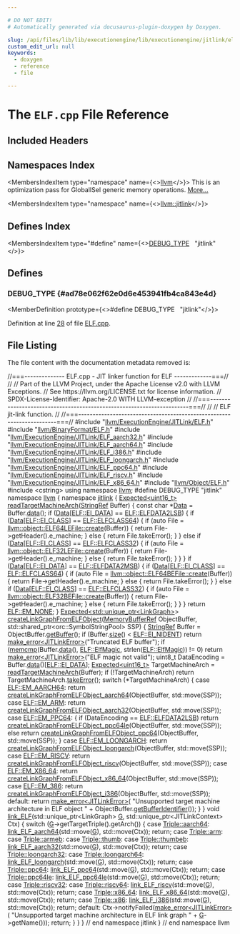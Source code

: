 ```yaml
---

# DO NOT EDIT!
# Automatically generated via docusaurus-plugin-doxygen by Doxygen.

slug: /api/files/lib/lib/executionengine/lib/executionengine/jitlink/elf-cpp
custom_edit_url: null
keywords:
  - doxygen
  - reference
  - file

---
```





# The `ELF.cpp` File Reference

<DoxygenPage pluginConfig={pluginConfig}>



## Included Headers

<IncludesList>
<IncludesListItem
  filePath="llvm/ExecutionEngine/JITLink/ELF.h"
  permalink="/docs/api/files/include/include/llvm/include/llvm/executionengine/include/llvm/executionengine/jitlink/elf-h"
  isLocal="true" />
<IncludesListItem
  filePath="llvm/BinaryFormat/ELF.h"
  permalink="/docs/api/files/include/include/llvm/include/llvm/binaryformat/elf-h"
  isLocal="true" />
<IncludesListItem
  filePath="llvm/ExecutionEngine/JITLink/ELF_aarch32.h"
  permalink="/docs/api/files/include/include/llvm/include/llvm/executionengine/include/llvm/executionengine/jitlink/elf-aarch32-h"
  isLocal="true" />
<IncludesListItem
  filePath="llvm/ExecutionEngine/JITLink/ELF_aarch64.h"
  permalink="/docs/api/files/include/include/llvm/include/llvm/executionengine/include/llvm/executionengine/jitlink/elf-aarch64-h"
  isLocal="true" />
<IncludesListItem
  filePath="llvm/ExecutionEngine/JITLink/ELF_i386.h"
  permalink="/docs/api/files/include/include/llvm/include/llvm/executionengine/include/llvm/executionengine/jitlink/elf-i386-h"
  isLocal="true" />
<IncludesListItem
  filePath="llvm/ExecutionEngine/JITLink/ELF_loongarch.h"
  permalink="/docs/api/files/include/include/llvm/include/llvm/executionengine/include/llvm/executionengine/jitlink/elf-loongarch-h"
  isLocal="true" />
<IncludesListItem
  filePath="llvm/ExecutionEngine/JITLink/ELF_ppc64.h"
  permalink="/docs/api/files/include/include/llvm/include/llvm/executionengine/include/llvm/executionengine/jitlink/elf-ppc64-h"
  isLocal="true" />
<IncludesListItem
  filePath="llvm/ExecutionEngine/JITLink/ELF_riscv.h"
  permalink="/docs/api/files/include/include/llvm/include/llvm/executionengine/include/llvm/executionengine/jitlink/elf-riscv-h"
  isLocal="true" />
<IncludesListItem
  filePath="llvm/ExecutionEngine/JITLink/ELF_x86_64.h"
  permalink="/docs/api/files/include/include/llvm/include/llvm/executionengine/include/llvm/executionengine/jitlink/elf-x86-64-h"
  isLocal="true" />
<IncludesListItem
  filePath="llvm/Object/ELF.h"
  permalink="/docs/api/files/include/include/llvm/include/llvm/object/elf-h"
  isLocal="true" />
<IncludesListItem
  filePath="cstring"
  permalink=""
  isLocal="false" />
</IncludesList>

## Namespaces Index

<MembersIndex>

<MembersIndexItem
  type="namespace"
  name={<><a href="/docs/api/namespaces/llvm">llvm</a></>}>
This is an optimization pass for GlobalISel generic memory operations. <a href="/docs/api/namespaces/llvm/#details">More...</a>
</MembersIndexItem>

<MembersIndexItem
  type="namespace"
  name={<><a href="/docs/api/namespaces/llvm/jitlink">llvm::jitlink</a></>}>
</MembersIndexItem>

</MembersIndex>

## Defines Index

<MembersIndex>

<MembersIndexItem
  type="#define"
  name={<><a href="#ad78e062f62e0d6e453941fb4ca843e4d">DEBUG&#95;TYPE</a>&nbsp;&nbsp;&nbsp;&quot;jitlink&quot;</>}>
</MembersIndexItem>

</MembersIndex>


<SectionDefinition>

## Defines

### DEBUG&#95;TYPE {#ad78e062f62e0d6e453941fb4ca843e4d}

<MemberDefinition
  prototype={<>#define DEBUG&#95;TYPE&nbsp;&nbsp;&nbsp;&quot;jitlink&quot;</>}>

Definition at line <a href="#l00028">28</a> of file <a href="/docs/api/files/lib/lib/executionengine/lib/executionengine/jitlink/elf-cpp">ELF.cpp</a>.
</MemberDefinition>

</SectionDefinition>

## File Listing

The file content with the documentation metadata removed is:

<ProgramListing>

<Link id="l00001" /><CodeLine lineNumber="1"><Highlight kind="comment">//===-------------- ELF.cpp - JIT linker function for ELF -------------===//</Highlight><Highlight kind="normal"></Highlight></CodeLine>
<Link id="l00002" /><CodeLine lineNumber="2"><Highlight kind="normal"></Highlight><Highlight kind="comment">//</Highlight><Highlight kind="normal"></Highlight></CodeLine>
<Link id="l00003" /><CodeLine lineNumber="3"><Highlight kind="normal"></Highlight><Highlight kind="comment">// Part of the LLVM Project, under the Apache License v2.0 with LLVM Exceptions.</Highlight><Highlight kind="normal"></Highlight></CodeLine>
<Link id="l00004" /><CodeLine lineNumber="4"><Highlight kind="normal"></Highlight><Highlight kind="comment">// See https://llvm.org/LICENSE.txt for license information.</Highlight><Highlight kind="normal"></Highlight></CodeLine>
<Link id="l00005" /><CodeLine lineNumber="5"><Highlight kind="normal"></Highlight><Highlight kind="comment">// SPDX-License-Identifier: Apache-2.0 WITH LLVM-exception</Highlight><Highlight kind="normal"></Highlight></CodeLine>
<Link id="l00006" /><CodeLine lineNumber="6"><Highlight kind="normal"></Highlight><Highlight kind="comment">//</Highlight><Highlight kind="normal"></Highlight></CodeLine>
<Link id="l00007" /><CodeLine lineNumber="7"><Highlight kind="normal"></Highlight><Highlight kind="comment">//===----------------------------------------------------------------------===//</Highlight><Highlight kind="normal"></Highlight></CodeLine>
<Link id="l00008" /><CodeLine lineNumber="8"><Highlight kind="normal"></Highlight><Highlight kind="comment">//</Highlight><Highlight kind="normal"></Highlight></CodeLine>
<Link id="l00009" /><CodeLine lineNumber="9"><Highlight kind="normal"></Highlight><Highlight kind="comment">// ELF jit-link function.</Highlight><Highlight kind="normal"></Highlight></CodeLine>
<Link id="l00010" /><CodeLine lineNumber="10"><Highlight kind="normal"></Highlight><Highlight kind="comment">//</Highlight><Highlight kind="normal"></Highlight></CodeLine>
<Link id="l00011" /><CodeLine lineNumber="11"><Highlight kind="normal"></Highlight><Highlight kind="comment">//===----------------------------------------------------------------------===//</Highlight><Highlight kind="normal"></Highlight></CodeLine>
<Link id="l00012" /><CodeLine lineNumber="12"><Highlight kind="normal"></Highlight></CodeLine>
<Link id="l00013" /><CodeLine lineNumber="13"><Highlight kind="normal"></Highlight><Highlight kind="preprocessor">#include &quot;<a href="/docs/api/files/include/include/llvm/include/llvm/executionengine/include/llvm/executionengine/jitlink/elf-h">llvm/ExecutionEngine/JITLink/ELF.h</a>&quot;</Highlight><Highlight kind="normal"></Highlight></CodeLine>
<Link id="l00014" /><CodeLine lineNumber="14"><Highlight kind="normal"></Highlight></CodeLine>
<Link id="l00015" /><CodeLine lineNumber="15"><Highlight kind="normal"></Highlight><Highlight kind="preprocessor">#include &quot;<a href="/docs/api/files/include/include/llvm/include/llvm/binaryformat/elf-h">llvm/BinaryFormat/ELF.h</a>&quot;</Highlight><Highlight kind="normal"></Highlight></CodeLine>
<Link id="l00016" /><CodeLine lineNumber="16"><Highlight kind="normal"></Highlight><Highlight kind="preprocessor">#include &quot;<a href="/docs/api/files/include/include/llvm/include/llvm/executionengine/include/llvm/executionengine/jitlink/elf-aarch32-h">llvm/ExecutionEngine/JITLink/ELF&#95;aarch32.h</a>&quot;</Highlight><Highlight kind="normal"></Highlight></CodeLine>
<Link id="l00017" /><CodeLine lineNumber="17"><Highlight kind="normal"></Highlight><Highlight kind="preprocessor">#include &quot;<a href="/docs/api/files/include/include/llvm/include/llvm/executionengine/include/llvm/executionengine/jitlink/elf-aarch64-h">llvm/ExecutionEngine/JITLink/ELF&#95;aarch64.h</a>&quot;</Highlight><Highlight kind="normal"></Highlight></CodeLine>
<Link id="l00018" /><CodeLine lineNumber="18"><Highlight kind="normal"></Highlight><Highlight kind="preprocessor">#include &quot;<a href="/docs/api/files/include/include/llvm/include/llvm/executionengine/include/llvm/executionengine/jitlink/elf-i386-h">llvm/ExecutionEngine/JITLink/ELF&#95;i386.h</a>&quot;</Highlight><Highlight kind="normal"></Highlight></CodeLine>
<Link id="l00019" /><CodeLine lineNumber="19"><Highlight kind="normal"></Highlight><Highlight kind="preprocessor">#include &quot;<a href="/docs/api/files/include/include/llvm/include/llvm/executionengine/include/llvm/executionengine/jitlink/elf-loongarch-h">llvm/ExecutionEngine/JITLink/ELF&#95;loongarch.h</a>&quot;</Highlight><Highlight kind="normal"></Highlight></CodeLine>
<Link id="l00020" /><CodeLine lineNumber="20"><Highlight kind="normal"></Highlight><Highlight kind="preprocessor">#include &quot;<a href="/docs/api/files/include/include/llvm/include/llvm/executionengine/include/llvm/executionengine/jitlink/elf-ppc64-h">llvm/ExecutionEngine/JITLink/ELF&#95;ppc64.h</a>&quot;</Highlight><Highlight kind="normal"></Highlight></CodeLine>
<Link id="l00021" /><CodeLine lineNumber="21"><Highlight kind="normal"></Highlight><Highlight kind="preprocessor">#include &quot;<a href="/docs/api/files/include/include/llvm/include/llvm/executionengine/include/llvm/executionengine/jitlink/elf-riscv-h">llvm/ExecutionEngine/JITLink/ELF&#95;riscv.h</a>&quot;</Highlight><Highlight kind="normal"></Highlight></CodeLine>
<Link id="l00022" /><CodeLine lineNumber="22"><Highlight kind="normal"></Highlight><Highlight kind="preprocessor">#include &quot;<a href="/docs/api/files/include/include/llvm/include/llvm/executionengine/include/llvm/executionengine/jitlink/elf-x86-64-h">llvm/ExecutionEngine/JITLink/ELF&#95;x86&#95;64.h</a>&quot;</Highlight><Highlight kind="normal"></Highlight></CodeLine>
<Link id="l00023" /><CodeLine lineNumber="23"><Highlight kind="normal"></Highlight><Highlight kind="preprocessor">#include &quot;<a href="/docs/api/files/include/include/llvm/include/llvm/object/elf-h">llvm/Object/ELF.h</a>&quot;</Highlight><Highlight kind="normal"></Highlight></CodeLine>
<Link id="l00024" /><CodeLine lineNumber="24"><Highlight kind="normal"></Highlight><Highlight kind="preprocessor">#include &lt;cstring&gt;</Highlight><Highlight kind="normal"></Highlight></CodeLine>
<Link id="l00025" /><CodeLine lineNumber="25"><Highlight kind="normal"></Highlight></CodeLine>
<Link id="l00026" /><CodeLine lineNumber="26"><Highlight kind="normal"></Highlight><Highlight kind="keyword">using namespace </Highlight><Highlight kind="normal"><a href="/docs/api/namespaces/llvm">llvm</a>;</Highlight></CodeLine>
<Link id="l00027" /><CodeLine lineNumber="27"><Highlight kind="normal"></Highlight></CodeLine>
<Link id="l00028" /><CodeLine lineNumber="28" lineLink="#ad78e062f62e0d6e453941fb4ca843e4d"><Highlight kind="normal"></Highlight><Highlight kind="preprocessor">#define DEBUG&#95;TYPE &quot;jitlink&quot;</Highlight><Highlight kind="normal"></Highlight></CodeLine>
<Link id="l00029" /><CodeLine lineNumber="29"><Highlight kind="normal"></Highlight></CodeLine>
<Link id="l00030" /><CodeLine lineNumber="30"><Highlight kind="normal"></Highlight><Highlight kind="keyword">namespace </Highlight><Highlight kind="normal"><a href="/docs/api/namespaces/llvm">llvm</a> &#123;</Highlight></CodeLine>
<Link id="l00031" /><CodeLine lineNumber="31"><Highlight kind="normal"></Highlight><Highlight kind="keyword">namespace </Highlight><Highlight kind="normal"><a href="/docs/api/namespaces/llvm/jitlink">jitlink</a> &#123;</Highlight></CodeLine>
<Link id="l00032" /><CodeLine lineNumber="32"><Highlight kind="normal"></Highlight></CodeLine>
<Link id="l00033" /><CodeLine lineNumber="33" lineLink="/docs/api/namespaces/llvm/jitlink/#ad3d743b368af90b99cf44ff63052c0b2"><Highlight kind="normal"><a href="/docs/api/classes/llvm/expected">Expected&lt;uint16&#95;t&gt;</a> <a href="/docs/api/namespaces/llvm/jitlink/#ad3d743b368af90b99cf44ff63052c0b2">readTargetMachineArch</a>(<a href="/docs/api/classes/llvm/stringref">StringRef</a> Buffer) &#123;</Highlight></CodeLine>
<Link id="l00034" /><CodeLine lineNumber="34"><Highlight kind="normal">  </Highlight><Highlight kind="keyword">const</Highlight><Highlight kind="normal"> </Highlight><Highlight kind="keywordtype">char</Highlight><Highlight kind="normal"> &#42;<a href="/docs/api/namespaces/llvm/#aa20539e89704d20b98b97e9c3feac934">Data</a> = Buffer.<a href="/docs/api/classes/llvm/stringref/#a7b0fa1a82461032cdf16b7f6c59f0a6a">data</a>();</Highlight></CodeLine>
<Link id="l00035" /><CodeLine lineNumber="35"><Highlight kind="normal"></Highlight></CodeLine>
<Link id="l00036" /><CodeLine lineNumber="36"><Highlight kind="normal">  </Highlight><Highlight kind="keywordflow">if</Highlight><Highlight kind="normal"> (<a href="/docs/api/namespaces/llvm/#aa20539e89704d20b98b97e9c3feac934">Data</a>&#91;<a href="/docs/api/namespaces/llvm/elf/#a4848e3ad29a6f6a8216e031204f636e9a138cd46044f01369db147a3d1b86e8ef">ELF::EI&#95;DATA</a>&#93; == <a href="/docs/api/namespaces/llvm/elf/#a868a39064cf90c55a5a8b267d8018c2bafedc8af0121f7104ef49a576b30865de">ELF::ELFDATA2LSB</a>) &#123;</Highlight></CodeLine>
<Link id="l00037" /><CodeLine lineNumber="37"><Highlight kind="normal">    </Highlight><Highlight kind="keywordflow">if</Highlight><Highlight kind="normal"> (<a href="/docs/api/namespaces/llvm/#aa20539e89704d20b98b97e9c3feac934">Data</a>&#91;<a href="/docs/api/namespaces/llvm/elf/#a4848e3ad29a6f6a8216e031204f636e9ac8ef31dee034e9fa40e690a4cdd360de">ELF::EI&#95;CLASS</a>&#93; == <a href="/docs/api/namespaces/llvm/elf/#aa87228a0d135b2b897952fa11ff023c5a54b4da97cdda07031363b240c26c9794">ELF::ELFCLASS64</a>) &#123;</Highlight></CodeLine>
<Link id="l00038" /><CodeLine lineNumber="38"><Highlight kind="normal">      </Highlight><Highlight kind="keywordflow">if</Highlight><Highlight kind="normal"> (</Highlight><Highlight kind="keyword">auto</Highlight><Highlight kind="normal"> File = <a href="/docs/api/classes/llvm/object/elffile/#a0c43c56d0ce8c5e87d92506d7b567a5b">llvm::object::ELF64LEFile::create</a>(Buffer)) &#123;</Highlight></CodeLine>
<Link id="l00039" /><CodeLine lineNumber="39"><Highlight kind="normal">        </Highlight><Highlight kind="keywordflow">return</Highlight><Highlight kind="normal"> File-&gt;getHeader().e&#95;machine;</Highlight></CodeLine>
<Link id="l00040" /><CodeLine lineNumber="40"><Highlight kind="normal">      &#125; </Highlight><Highlight kind="keywordflow">else</Highlight><Highlight kind="normal"> &#123;</Highlight></CodeLine>
<Link id="l00041" /><CodeLine lineNumber="41"><Highlight kind="normal">        </Highlight><Highlight kind="keywordflow">return</Highlight><Highlight kind="normal"> File.takeError();</Highlight></CodeLine>
<Link id="l00042" /><CodeLine lineNumber="42"><Highlight kind="normal">      &#125;</Highlight></CodeLine>
<Link id="l00043" /><CodeLine lineNumber="43"><Highlight kind="normal">    &#125; </Highlight><Highlight kind="keywordflow">else</Highlight><Highlight kind="normal"> </Highlight><Highlight kind="keywordflow">if</Highlight><Highlight kind="normal"> (<a href="/docs/api/namespaces/llvm/#aa20539e89704d20b98b97e9c3feac934">Data</a>&#91;<a href="/docs/api/namespaces/llvm/elf/#a4848e3ad29a6f6a8216e031204f636e9ac8ef31dee034e9fa40e690a4cdd360de">ELF::EI&#95;CLASS</a>&#93; == <a href="/docs/api/namespaces/llvm/elf/#aa87228a0d135b2b897952fa11ff023c5ac700ff9a9a24f46587997e131502702c">ELF::ELFCLASS32</a>) &#123;</Highlight></CodeLine>
<Link id="l00044" /><CodeLine lineNumber="44"><Highlight kind="normal">      </Highlight><Highlight kind="keywordflow">if</Highlight><Highlight kind="normal"> (</Highlight><Highlight kind="keyword">auto</Highlight><Highlight kind="normal"> File = <a href="/docs/api/classes/llvm/object/elffile/#a0c43c56d0ce8c5e87d92506d7b567a5b">llvm::object::ELF32LEFile::create</a>(Buffer)) &#123;</Highlight></CodeLine>
<Link id="l00045" /><CodeLine lineNumber="45"><Highlight kind="normal">        </Highlight><Highlight kind="keywordflow">return</Highlight><Highlight kind="normal"> File-&gt;getHeader().e&#95;machine;</Highlight></CodeLine>
<Link id="l00046" /><CodeLine lineNumber="46"><Highlight kind="normal">      &#125; </Highlight><Highlight kind="keywordflow">else</Highlight><Highlight kind="normal"> &#123;</Highlight></CodeLine>
<Link id="l00047" /><CodeLine lineNumber="47"><Highlight kind="normal">        </Highlight><Highlight kind="keywordflow">return</Highlight><Highlight kind="normal"> File.takeError();</Highlight></CodeLine>
<Link id="l00048" /><CodeLine lineNumber="48"><Highlight kind="normal">      &#125;</Highlight></CodeLine>
<Link id="l00049" /><CodeLine lineNumber="49"><Highlight kind="normal">    &#125;</Highlight></CodeLine>
<Link id="l00050" /><CodeLine lineNumber="50"><Highlight kind="normal">  &#125;</Highlight></CodeLine>
<Link id="l00051" /><CodeLine lineNumber="51"><Highlight kind="normal"></Highlight></CodeLine>
<Link id="l00052" /><CodeLine lineNumber="52"><Highlight kind="normal">  </Highlight><Highlight kind="keywordflow">if</Highlight><Highlight kind="normal"> (<a href="/docs/api/namespaces/llvm/#aa20539e89704d20b98b97e9c3feac934">Data</a>&#91;<a href="/docs/api/namespaces/llvm/elf/#a4848e3ad29a6f6a8216e031204f636e9a138cd46044f01369db147a3d1b86e8ef">ELF::EI&#95;DATA</a>&#93; == <a href="/docs/api/namespaces/llvm/elf/#a868a39064cf90c55a5a8b267d8018c2ba133a1bcc89f1dca304102b741ecbf299">ELF::ELFDATA2MSB</a>) &#123;</Highlight></CodeLine>
<Link id="l00053" /><CodeLine lineNumber="53"><Highlight kind="normal">    </Highlight><Highlight kind="keywordflow">if</Highlight><Highlight kind="normal"> (<a href="/docs/api/namespaces/llvm/#aa20539e89704d20b98b97e9c3feac934">Data</a>&#91;<a href="/docs/api/namespaces/llvm/elf/#a4848e3ad29a6f6a8216e031204f636e9ac8ef31dee034e9fa40e690a4cdd360de">ELF::EI&#95;CLASS</a>&#93; == <a href="/docs/api/namespaces/llvm/elf/#aa87228a0d135b2b897952fa11ff023c5a54b4da97cdda07031363b240c26c9794">ELF::ELFCLASS64</a>) &#123;</Highlight></CodeLine>
<Link id="l00054" /><CodeLine lineNumber="54"><Highlight kind="normal">      </Highlight><Highlight kind="keywordflow">if</Highlight><Highlight kind="normal"> (</Highlight><Highlight kind="keyword">auto</Highlight><Highlight kind="normal"> File = <a href="/docs/api/classes/llvm/object/elffile/#a0c43c56d0ce8c5e87d92506d7b567a5b">llvm::object::ELF64BEFile::create</a>(Buffer)) &#123;</Highlight></CodeLine>
<Link id="l00055" /><CodeLine lineNumber="55"><Highlight kind="normal">        </Highlight><Highlight kind="keywordflow">return</Highlight><Highlight kind="normal"> File-&gt;getHeader().e&#95;machine;</Highlight></CodeLine>
<Link id="l00056" /><CodeLine lineNumber="56"><Highlight kind="normal">      &#125; </Highlight><Highlight kind="keywordflow">else</Highlight><Highlight kind="normal"> &#123;</Highlight></CodeLine>
<Link id="l00057" /><CodeLine lineNumber="57"><Highlight kind="normal">        </Highlight><Highlight kind="keywordflow">return</Highlight><Highlight kind="normal"> File.takeError();</Highlight></CodeLine>
<Link id="l00058" /><CodeLine lineNumber="58"><Highlight kind="normal">      &#125;</Highlight></CodeLine>
<Link id="l00059" /><CodeLine lineNumber="59"><Highlight kind="normal">    &#125; </Highlight><Highlight kind="keywordflow">else</Highlight><Highlight kind="normal"> </Highlight><Highlight kind="keywordflow">if</Highlight><Highlight kind="normal"> (<a href="/docs/api/namespaces/llvm/#aa20539e89704d20b98b97e9c3feac934">Data</a>&#91;<a href="/docs/api/namespaces/llvm/elf/#a4848e3ad29a6f6a8216e031204f636e9ac8ef31dee034e9fa40e690a4cdd360de">ELF::EI&#95;CLASS</a>&#93; == <a href="/docs/api/namespaces/llvm/elf/#aa87228a0d135b2b897952fa11ff023c5ac700ff9a9a24f46587997e131502702c">ELF::ELFCLASS32</a>) &#123;</Highlight></CodeLine>
<Link id="l00060" /><CodeLine lineNumber="60"><Highlight kind="normal">      </Highlight><Highlight kind="keywordflow">if</Highlight><Highlight kind="normal"> (</Highlight><Highlight kind="keyword">auto</Highlight><Highlight kind="normal"> File = <a href="/docs/api/classes/llvm/object/elffile/#a0c43c56d0ce8c5e87d92506d7b567a5b">llvm::object::ELF32BEFile::create</a>(Buffer)) &#123;</Highlight></CodeLine>
<Link id="l00061" /><CodeLine lineNumber="61"><Highlight kind="normal">        </Highlight><Highlight kind="keywordflow">return</Highlight><Highlight kind="normal"> File-&gt;getHeader().e&#95;machine;</Highlight></CodeLine>
<Link id="l00062" /><CodeLine lineNumber="62"><Highlight kind="normal">      &#125; </Highlight><Highlight kind="keywordflow">else</Highlight><Highlight kind="normal"> &#123;</Highlight></CodeLine>
<Link id="l00063" /><CodeLine lineNumber="63"><Highlight kind="normal">        </Highlight><Highlight kind="keywordflow">return</Highlight><Highlight kind="normal"> File.takeError();</Highlight></CodeLine>
<Link id="l00064" /><CodeLine lineNumber="64"><Highlight kind="normal">      &#125;</Highlight></CodeLine>
<Link id="l00065" /><CodeLine lineNumber="65"><Highlight kind="normal">    &#125;</Highlight></CodeLine>
<Link id="l00066" /><CodeLine lineNumber="66"><Highlight kind="normal">  &#125;</Highlight></CodeLine>
<Link id="l00067" /><CodeLine lineNumber="67"><Highlight kind="normal"></Highlight></CodeLine>
<Link id="l00068" /><CodeLine lineNumber="68"><Highlight kind="normal">  </Highlight><Highlight kind="keywordflow">return</Highlight><Highlight kind="normal"> <a href="/docs/api/namespaces/llvm/elf/#a523afcfc41d80d0b04a8eebf7b18030da5d026a070d8ca9bff483536f60b88124">ELF::EM&#95;NONE</a>;</Highlight></CodeLine>
<Link id="l00069" /><CodeLine lineNumber="69"><Highlight kind="normal">&#125;</Highlight></CodeLine>
<Link id="l00070" /><CodeLine lineNumber="70"><Highlight kind="normal"></Highlight></CodeLine>
<Link id="l00071" /><CodeLine lineNumber="71"><Highlight kind="normal"><a href="/docs/api/classes/llvm/expected">Expected&lt;std::unique&#95;ptr&lt;LinkGraph&gt;</a>&gt;</Highlight></CodeLine>
<Link id="l00072" /><CodeLine lineNumber="72" lineLink="/docs/api/namespaces/llvm/jitlink/#a4fbdc8f1be1bfc357861f63756755f65"><Highlight kind="normal"><a href="/docs/api/namespaces/llvm/jitlink/#a4fbdc8f1be1bfc357861f63756755f65">createLinkGraphFromELFObject</a>(<a href="/docs/api/classes/llvm/memorybufferref">MemoryBufferRef</a> ObjectBuffer,</Highlight></CodeLine>
<Link id="l00073" /><CodeLine lineNumber="73"><Highlight kind="normal">                             std::shared&#95;ptr&lt;orc::SymbolStringPool&gt; SSP) &#123;</Highlight></CodeLine>
<Link id="l00074" /><CodeLine lineNumber="74"><Highlight kind="normal">  <a href="/docs/api/classes/llvm/stringref">StringRef</a> Buffer = ObjectBuffer.<a href="/docs/api/classes/llvm/memorybufferref/#a7301c8fd89ad0f595f4ce4609c872704">getBuffer</a>();</Highlight></CodeLine>
<Link id="l00075" /><CodeLine lineNumber="75"><Highlight kind="normal">  </Highlight><Highlight kind="keywordflow">if</Highlight><Highlight kind="normal"> (Buffer.<a href="/docs/api/classes/llvm/stringref/#a5db9240c74644c67759dd0f901fc3c7d">size</a>() &lt; <a href="/docs/api/namespaces/llvm/elf/#a4848e3ad29a6f6a8216e031204f636e9a9779724bd5764207594c7f8a5c0be718">ELF::EI&#95;NIDENT</a>)</Highlight></CodeLine>
<Link id="l00076" /><CodeLine lineNumber="76"><Highlight kind="normal">    </Highlight><Highlight kind="keywordflow">return</Highlight><Highlight kind="normal"> <a href="/docs/api/namespaces/llvm/#a9999bd897fc8a1648bd69b36fee2d357">make&#95;error&lt;JITLinkError&gt;</a>(</Highlight><Highlight kind="stringliteral">&quot;Truncated ELF buffer&quot;</Highlight><Highlight kind="normal">);</Highlight></CodeLine>
<Link id="l00077" /><CodeLine lineNumber="77"><Highlight kind="normal"></Highlight></CodeLine>
<Link id="l00078" /><CodeLine lineNumber="78"><Highlight kind="normal">  </Highlight><Highlight kind="keywordflow">if</Highlight><Highlight kind="normal"> (<a href="/docs/api/files/lib/lib/transforms/lib/transforms/scalar/mergeicmps-cpp/#affd23ab4a2fbb796128b383986b7286f">memcmp</a>(Buffer.<a href="/docs/api/classes/llvm/stringref/#a7b0fa1a82461032cdf16b7f6c59f0a6a">data</a>(), <a href="/docs/api/namespaces/llvm/elf/#a617f2c7a774356b3d2c32f189b8caf95">ELF::ElfMagic</a>, strlen(<a href="/docs/api/namespaces/llvm/elf/#a617f2c7a774356b3d2c32f189b8caf95">ELF::ElfMagic</a>)) != 0)</Highlight></CodeLine>
<Link id="l00079" /><CodeLine lineNumber="79"><Highlight kind="normal">    </Highlight><Highlight kind="keywordflow">return</Highlight><Highlight kind="normal"> <a href="/docs/api/namespaces/llvm/#a9999bd897fc8a1648bd69b36fee2d357">make&#95;error&lt;JITLinkError&gt;</a>(</Highlight><Highlight kind="stringliteral">&quot;ELF magic not valid&quot;</Highlight><Highlight kind="normal">);</Highlight></CodeLine>
<Link id="l00080" /><CodeLine lineNumber="80"><Highlight kind="normal"></Highlight></CodeLine>
<Link id="l00081" /><CodeLine lineNumber="81"><Highlight kind="normal">  uint8&#95;t DataEncoding = Buffer.<a href="/docs/api/classes/llvm/stringref/#a7b0fa1a82461032cdf16b7f6c59f0a6a">data</a>()&#91;<a href="/docs/api/namespaces/llvm/elf/#a4848e3ad29a6f6a8216e031204f636e9a138cd46044f01369db147a3d1b86e8ef">ELF::EI&#95;DATA</a>&#93;;</Highlight></CodeLine>
<Link id="l00082" /><CodeLine lineNumber="82"><Highlight kind="normal">  <a href="/docs/api/classes/llvm/expected">Expected&lt;uint16&#95;t&gt;</a> TargetMachineArch = <a href="/docs/api/namespaces/llvm/jitlink/#ad3d743b368af90b99cf44ff63052c0b2">readTargetMachineArch</a>(Buffer);</Highlight></CodeLine>
<Link id="l00083" /><CodeLine lineNumber="83"><Highlight kind="normal">  </Highlight><Highlight kind="keywordflow">if</Highlight><Highlight kind="normal"> (!TargetMachineArch)</Highlight></CodeLine>
<Link id="l00084" /><CodeLine lineNumber="84"><Highlight kind="normal">    </Highlight><Highlight kind="keywordflow">return</Highlight><Highlight kind="normal"> TargetMachineArch.<a href="/docs/api/classes/llvm/expected/#a94789df4ebd03dc008e8adebaa66ac1f">takeError</a>();</Highlight></CodeLine>
<Link id="l00085" /><CodeLine lineNumber="85"><Highlight kind="normal"></Highlight></CodeLine>
<Link id="l00086" /><CodeLine lineNumber="86"><Highlight kind="normal">  </Highlight><Highlight kind="keywordflow">switch</Highlight><Highlight kind="normal"> (&#42;TargetMachineArch) &#123;</Highlight></CodeLine>
<Link id="l00087" /><CodeLine lineNumber="87"><Highlight kind="normal">  </Highlight><Highlight kind="keywordflow">case</Highlight><Highlight kind="normal"> <a href="/docs/api/namespaces/llvm/elf/#a523afcfc41d80d0b04a8eebf7b18030dace9c7753eed878839a8fb04768d1436c">ELF::EM&#95;AARCH64</a>:</Highlight></CodeLine>
<Link id="l00088" /><CodeLine lineNumber="88"><Highlight kind="normal">    </Highlight><Highlight kind="keywordflow">return</Highlight><Highlight kind="normal"> <a href="/docs/api/namespaces/llvm/jitlink/#ac95049051540ea75bfbcab8a7c8e1f69">createLinkGraphFromELFObject&#95;aarch64</a>(ObjectBuffer, std::move(SSP));</Highlight></CodeLine>
<Link id="l00089" /><CodeLine lineNumber="89"><Highlight kind="normal">  </Highlight><Highlight kind="keywordflow">case</Highlight><Highlight kind="normal"> <a href="/docs/api/namespaces/llvm/elf/#a523afcfc41d80d0b04a8eebf7b18030dae70d9dc0883af67df7d3a1b521031c21">ELF::EM&#95;ARM</a>:</Highlight></CodeLine>
<Link id="l00090" /><CodeLine lineNumber="90"><Highlight kind="normal">    </Highlight><Highlight kind="keywordflow">return</Highlight><Highlight kind="normal"> <a href="/docs/api/namespaces/llvm/jitlink/#a85b7da2fbe9dbb9291c2ebeba26baa11">createLinkGraphFromELFObject&#95;aarch32</a>(ObjectBuffer, std::move(SSP));</Highlight></CodeLine>
<Link id="l00091" /><CodeLine lineNumber="91"><Highlight kind="normal">  </Highlight><Highlight kind="keywordflow">case</Highlight><Highlight kind="normal"> <a href="/docs/api/namespaces/llvm/elf/#a523afcfc41d80d0b04a8eebf7b18030da1da82f3b7f3ee5823ee15f4df8ce3d06">ELF::EM&#95;PPC64</a>: &#123;</Highlight></CodeLine>
<Link id="l00092" /><CodeLine lineNumber="92"><Highlight kind="normal">    </Highlight><Highlight kind="keywordflow">if</Highlight><Highlight kind="normal"> (DataEncoding == <a href="/docs/api/namespaces/llvm/elf/#a868a39064cf90c55a5a8b267d8018c2bafedc8af0121f7104ef49a576b30865de">ELF::ELFDATA2LSB</a>)</Highlight></CodeLine>
<Link id="l00093" /><CodeLine lineNumber="93"><Highlight kind="normal">      </Highlight><Highlight kind="keywordflow">return</Highlight><Highlight kind="normal"> <a href="/docs/api/namespaces/llvm/jitlink/#ae125f6efd053aad28d43702a37133cf7">createLinkGraphFromELFObject&#95;ppc64le</a>(ObjectBuffer, std::move(SSP));</Highlight></CodeLine>
<Link id="l00094" /><CodeLine lineNumber="94"><Highlight kind="normal">    </Highlight><Highlight kind="keywordflow">else</Highlight><Highlight kind="normal"></Highlight></CodeLine>
<Link id="l00095" /><CodeLine lineNumber="95"><Highlight kind="normal">      </Highlight><Highlight kind="keywordflow">return</Highlight><Highlight kind="normal"> <a href="/docs/api/namespaces/llvm/jitlink/#af8e07f30b2fed2c36f0466d3dceaea80">createLinkGraphFromELFObject&#95;ppc64</a>(ObjectBuffer, std::move(SSP));</Highlight></CodeLine>
<Link id="l00096" /><CodeLine lineNumber="96"><Highlight kind="normal">  &#125;</Highlight></CodeLine>
<Link id="l00097" /><CodeLine lineNumber="97"><Highlight kind="normal">  </Highlight><Highlight kind="keywordflow">case</Highlight><Highlight kind="normal"> <a href="/docs/api/namespaces/llvm/elf/#a523afcfc41d80d0b04a8eebf7b18030da7e72d41153159cd60700a91fa59f6e77">ELF::EM&#95;LOONGARCH</a>:</Highlight></CodeLine>
<Link id="l00098" /><CodeLine lineNumber="98"><Highlight kind="normal">    </Highlight><Highlight kind="keywordflow">return</Highlight><Highlight kind="normal"> <a href="/docs/api/namespaces/llvm/jitlink/#ac2b9ede3e13dcfd4f770f6ea25c35ba9">createLinkGraphFromELFObject&#95;loongarch</a>(ObjectBuffer, std::move(SSP));</Highlight></CodeLine>
<Link id="l00099" /><CodeLine lineNumber="99"><Highlight kind="normal">  </Highlight><Highlight kind="keywordflow">case</Highlight><Highlight kind="normal"> <a href="/docs/api/namespaces/llvm/elf/#a523afcfc41d80d0b04a8eebf7b18030dad426ff446687588ec3a40dee3f6b3598">ELF::EM&#95;RISCV</a>:</Highlight></CodeLine>
<Link id="l00100" /><CodeLine lineNumber="100"><Highlight kind="normal">    </Highlight><Highlight kind="keywordflow">return</Highlight><Highlight kind="normal"> <a href="/docs/api/namespaces/llvm/jitlink/#a1f68b000ad84d40757482a867e804ce9">createLinkGraphFromELFObject&#95;riscv</a>(ObjectBuffer, std::move(SSP));</Highlight></CodeLine>
<Link id="l00101" /><CodeLine lineNumber="101"><Highlight kind="normal">  </Highlight><Highlight kind="keywordflow">case</Highlight><Highlight kind="normal"> <a href="/docs/api/namespaces/llvm/elf/#a523afcfc41d80d0b04a8eebf7b18030daa298f18ed198890cf54b635b54eafee3">ELF::EM&#95;X86&#95;64</a>:</Highlight></CodeLine>
<Link id="l00102" /><CodeLine lineNumber="102"><Highlight kind="normal">    </Highlight><Highlight kind="keywordflow">return</Highlight><Highlight kind="normal"> <a href="/docs/api/namespaces/llvm/jitlink/#ade7e70a675849d2a83bd269102ab6f55">createLinkGraphFromELFObject&#95;x86&#95;64</a>(ObjectBuffer, std::move(SSP));</Highlight></CodeLine>
<Link id="l00103" /><CodeLine lineNumber="103"><Highlight kind="normal">  </Highlight><Highlight kind="keywordflow">case</Highlight><Highlight kind="normal"> <a href="/docs/api/namespaces/llvm/elf/#a523afcfc41d80d0b04a8eebf7b18030da6a266f492c600d97849933aad5356be4">ELF::EM&#95;386</a>:</Highlight></CodeLine>
<Link id="l00104" /><CodeLine lineNumber="104"><Highlight kind="normal">    </Highlight><Highlight kind="keywordflow">return</Highlight><Highlight kind="normal"> <a href="/docs/api/namespaces/llvm/jitlink/#a2a0dc55fe67dc6e71c079367865cd57a">createLinkGraphFromELFObject&#95;i386</a>(ObjectBuffer, std::move(SSP));</Highlight></CodeLine>
<Link id="l00105" /><CodeLine lineNumber="105"><Highlight kind="normal">  </Highlight><Highlight kind="keywordflow">default</Highlight><Highlight kind="normal">:</Highlight></CodeLine>
<Link id="l00106" /><CodeLine lineNumber="106"><Highlight kind="normal">    </Highlight><Highlight kind="keywordflow">return</Highlight><Highlight kind="normal"> <a href="/docs/api/namespaces/llvm/#a9999bd897fc8a1648bd69b36fee2d357">make&#95;error&lt;JITLinkError&gt;</a>(</Highlight></CodeLine>
<Link id="l00107" /><CodeLine lineNumber="107"><Highlight kind="normal">        </Highlight><Highlight kind="stringliteral">&quot;Unsupported target machine architecture in ELF object &quot;</Highlight><Highlight kind="normal"> +</Highlight></CodeLine>
<Link id="l00108" /><CodeLine lineNumber="108"><Highlight kind="normal">        ObjectBuffer.<a href="/docs/api/classes/llvm/memorybufferref/#a3201ce149cba3920fc965378ceddbcb8">getBufferIdentifier</a>());</Highlight></CodeLine>
<Link id="l00109" /><CodeLine lineNumber="109"><Highlight kind="normal">  &#125;</Highlight></CodeLine>
<Link id="l00110" /><CodeLine lineNumber="110"><Highlight kind="normal">&#125;</Highlight></CodeLine>
<Link id="l00111" /><CodeLine lineNumber="111"><Highlight kind="normal"></Highlight></CodeLine>
<Link id="l00112" /><CodeLine lineNumber="112" lineLink="/docs/api/namespaces/llvm/jitlink/#a9bda0820c048741c32b51f58bf00fce1"><Highlight kind="normal"></Highlight><Highlight kind="keywordtype">void</Highlight><Highlight kind="normal"> <a href="/docs/api/namespaces/llvm/jitlink/#a9bda0820c048741c32b51f58bf00fce1">link&#95;ELF</a>(std::unique&#95;ptr&lt;LinkGraph&gt; <a href="/docs/api/files/lib/lib/support/md5-cpp/#ad96b7cf3182ce2ba85e5a7a93b12c441">G</a>,</Highlight></CodeLine>
<Link id="l00113" /><CodeLine lineNumber="113"><Highlight kind="normal">              std::unique&#95;ptr&lt;JITLinkContext&gt; Ctx) &#123;</Highlight></CodeLine>
<Link id="l00114" /><CodeLine lineNumber="114"><Highlight kind="normal">  </Highlight><Highlight kind="keywordflow">switch</Highlight><Highlight kind="normal"> (<a href="/docs/api/files/lib/lib/support/md5-cpp/#ad96b7cf3182ce2ba85e5a7a93b12c441">G</a>-&gt;getTargetTriple().getArch()) &#123;</Highlight></CodeLine>
<Link id="l00115" /><CodeLine lineNumber="115"><Highlight kind="normal">  </Highlight><Highlight kind="keywordflow">case</Highlight><Highlight kind="normal"> <a href="/docs/api/classes/llvm/triple/#a547abd13f7a3c063aa72c8192a868154aee7bfdb86a0614afb9b44615e3e652d3">Triple::aarch64</a>:</Highlight></CodeLine>
<Link id="l00116" /><CodeLine lineNumber="116"><Highlight kind="normal">    <a href="/docs/api/namespaces/llvm/jitlink/#aa76aa840b0de153c5d9412db29f03e69">link&#95;ELF&#95;aarch64</a>(std::move(<a href="/docs/api/files/lib/lib/support/md5-cpp/#ad96b7cf3182ce2ba85e5a7a93b12c441">G</a>), std::move(Ctx));</Highlight></CodeLine>
<Link id="l00117" /><CodeLine lineNumber="117"><Highlight kind="normal">    </Highlight><Highlight kind="keywordflow">return</Highlight><Highlight kind="normal">;</Highlight></CodeLine>
<Link id="l00118" /><CodeLine lineNumber="118"><Highlight kind="normal">  </Highlight><Highlight kind="keywordflow">case</Highlight><Highlight kind="normal"> <a href="/docs/api/classes/llvm/triple/#a547abd13f7a3c063aa72c8192a868154a8b312a985e2504366d24a2200faf37ff">Triple::arm</a>:</Highlight></CodeLine>
<Link id="l00119" /><CodeLine lineNumber="119"><Highlight kind="normal">  </Highlight><Highlight kind="keywordflow">case</Highlight><Highlight kind="normal"> <a href="/docs/api/classes/llvm/triple/#a547abd13f7a3c063aa72c8192a868154af65ab1964be676bea302940a45765021">Triple::armeb</a>:</Highlight></CodeLine>
<Link id="l00120" /><CodeLine lineNumber="120"><Highlight kind="normal">  </Highlight><Highlight kind="keywordflow">case</Highlight><Highlight kind="normal"> <a href="/docs/api/classes/llvm/triple/#a547abd13f7a3c063aa72c8192a868154ab456eadbc2378864e9aa9e2a545a1e65">Triple::thumb</a>:</Highlight></CodeLine>
<Link id="l00121" /><CodeLine lineNumber="121"><Highlight kind="normal">  </Highlight><Highlight kind="keywordflow">case</Highlight><Highlight kind="normal"> <a href="/docs/api/classes/llvm/triple/#a547abd13f7a3c063aa72c8192a868154a038a23cbd1756bf797c083c48229dcfd">Triple::thumbeb</a>:</Highlight></CodeLine>
<Link id="l00122" /><CodeLine lineNumber="122"><Highlight kind="normal">    <a href="/docs/api/namespaces/llvm/jitlink/#aeaf2efb50f5797c80cc1ef346ec02cfe">link&#95;ELF&#95;aarch32</a>(std::move(<a href="/docs/api/files/lib/lib/support/md5-cpp/#ad96b7cf3182ce2ba85e5a7a93b12c441">G</a>), std::move(Ctx));</Highlight></CodeLine>
<Link id="l00123" /><CodeLine lineNumber="123"><Highlight kind="normal">    </Highlight><Highlight kind="keywordflow">return</Highlight><Highlight kind="normal">;</Highlight></CodeLine>
<Link id="l00124" /><CodeLine lineNumber="124"><Highlight kind="normal">  </Highlight><Highlight kind="keywordflow">case</Highlight><Highlight kind="normal"> <a href="/docs/api/classes/llvm/triple/#a547abd13f7a3c063aa72c8192a868154a0c64155961d19dceb44b43f5a9992d1a">Triple::loongarch32</a>:</Highlight></CodeLine>
<Link id="l00125" /><CodeLine lineNumber="125"><Highlight kind="normal">  </Highlight><Highlight kind="keywordflow">case</Highlight><Highlight kind="normal"> <a href="/docs/api/classes/llvm/triple/#a547abd13f7a3c063aa72c8192a868154a7e69e3edde4260406241be26e08fbd7c">Triple::loongarch64</a>:</Highlight></CodeLine>
<Link id="l00126" /><CodeLine lineNumber="126"><Highlight kind="normal">    <a href="/docs/api/namespaces/llvm/jitlink/#ae77f6c59e9c3e12b35c23a9202d9613a">link&#95;ELF&#95;loongarch</a>(std::move(<a href="/docs/api/files/lib/lib/support/md5-cpp/#ad96b7cf3182ce2ba85e5a7a93b12c441">G</a>), std::move(Ctx));</Highlight></CodeLine>
<Link id="l00127" /><CodeLine lineNumber="127"><Highlight kind="normal">    </Highlight><Highlight kind="keywordflow">return</Highlight><Highlight kind="normal">;</Highlight></CodeLine>
<Link id="l00128" /><CodeLine lineNumber="128"><Highlight kind="normal">  </Highlight><Highlight kind="keywordflow">case</Highlight><Highlight kind="normal"> <a href="/docs/api/classes/llvm/triple/#a547abd13f7a3c063aa72c8192a868154aab15cb6de66f724829436a3466411993">Triple::ppc64</a>:</Highlight></CodeLine>
<Link id="l00129" /><CodeLine lineNumber="129"><Highlight kind="normal">    <a href="/docs/api/namespaces/llvm/jitlink/#ac6385369c44f879bae7ce7fbd425b525">link&#95;ELF&#95;ppc64</a>(std::move(<a href="/docs/api/files/lib/lib/support/md5-cpp/#ad96b7cf3182ce2ba85e5a7a93b12c441">G</a>), std::move(Ctx));</Highlight></CodeLine>
<Link id="l00130" /><CodeLine lineNumber="130"><Highlight kind="normal">    </Highlight><Highlight kind="keywordflow">return</Highlight><Highlight kind="normal">;</Highlight></CodeLine>
<Link id="l00131" /><CodeLine lineNumber="131"><Highlight kind="normal">  </Highlight><Highlight kind="keywordflow">case</Highlight><Highlight kind="normal"> <a href="/docs/api/classes/llvm/triple/#a547abd13f7a3c063aa72c8192a868154a4c6fec6469969e44d4af328ef7782c46">Triple::ppc64le</a>:</Highlight></CodeLine>
<Link id="l00132" /><CodeLine lineNumber="132"><Highlight kind="normal">    <a href="/docs/api/namespaces/llvm/jitlink/#a86016cd201a82baed10097cd4b46fa02">link&#95;ELF&#95;ppc64le</a>(std::move(<a href="/docs/api/files/lib/lib/support/md5-cpp/#ad96b7cf3182ce2ba85e5a7a93b12c441">G</a>), std::move(Ctx));</Highlight></CodeLine>
<Link id="l00133" /><CodeLine lineNumber="133"><Highlight kind="normal">    </Highlight><Highlight kind="keywordflow">return</Highlight><Highlight kind="normal">;</Highlight></CodeLine>
<Link id="l00134" /><CodeLine lineNumber="134"><Highlight kind="normal">  </Highlight><Highlight kind="keywordflow">case</Highlight><Highlight kind="normal"> <a href="/docs/api/classes/llvm/triple/#a547abd13f7a3c063aa72c8192a868154ae84559483d0c0f2bddc802ce6f76dd8b">Triple::riscv32</a>:</Highlight></CodeLine>
<Link id="l00135" /><CodeLine lineNumber="135"><Highlight kind="normal">  </Highlight><Highlight kind="keywordflow">case</Highlight><Highlight kind="normal"> <a href="/docs/api/classes/llvm/triple/#a547abd13f7a3c063aa72c8192a868154ae4763cb7c05a2a59ce27d51040bf4b08">Triple::riscv64</a>:</Highlight></CodeLine>
<Link id="l00136" /><CodeLine lineNumber="136"><Highlight kind="normal">    <a href="/docs/api/namespaces/llvm/jitlink/#acfaec788ed9ebbc0ffe5b591c3d3e5f6">link&#95;ELF&#95;riscv</a>(std::move(<a href="/docs/api/files/lib/lib/support/md5-cpp/#ad96b7cf3182ce2ba85e5a7a93b12c441">G</a>), std::move(Ctx));</Highlight></CodeLine>
<Link id="l00137" /><CodeLine lineNumber="137"><Highlight kind="normal">    </Highlight><Highlight kind="keywordflow">return</Highlight><Highlight kind="normal">;</Highlight></CodeLine>
<Link id="l00138" /><CodeLine lineNumber="138"><Highlight kind="normal">  </Highlight><Highlight kind="keywordflow">case</Highlight><Highlight kind="normal"> <a href="/docs/api/classes/llvm/triple/#a547abd13f7a3c063aa72c8192a868154a13d8ce5e71051718a537277c6a594062">Triple::x86&#95;64</a>:</Highlight></CodeLine>
<Link id="l00139" /><CodeLine lineNumber="139"><Highlight kind="normal">    <a href="/docs/api/namespaces/llvm/jitlink/#ae07f62502c521dbfc05720327b722c17">link&#95;ELF&#95;x86&#95;64</a>(std::move(<a href="/docs/api/files/lib/lib/support/md5-cpp/#ad96b7cf3182ce2ba85e5a7a93b12c441">G</a>), std::move(Ctx));</Highlight></CodeLine>
<Link id="l00140" /><CodeLine lineNumber="140"><Highlight kind="normal">    </Highlight><Highlight kind="keywordflow">return</Highlight><Highlight kind="normal">;</Highlight></CodeLine>
<Link id="l00141" /><CodeLine lineNumber="141"><Highlight kind="normal">  </Highlight><Highlight kind="keywordflow">case</Highlight><Highlight kind="normal"> <a href="/docs/api/classes/llvm/triple/#a547abd13f7a3c063aa72c8192a868154a0eefa3e53db25b90828e42c64b138648">Triple::x86</a>:</Highlight></CodeLine>
<Link id="l00142" /><CodeLine lineNumber="142"><Highlight kind="normal">    <a href="/docs/api/namespaces/llvm/jitlink/#a86eca42bbbbdb3889a7df3fdb97c7af0">link&#95;ELF&#95;i386</a>(std::move(<a href="/docs/api/files/lib/lib/support/md5-cpp/#ad96b7cf3182ce2ba85e5a7a93b12c441">G</a>), std::move(Ctx));</Highlight></CodeLine>
<Link id="l00143" /><CodeLine lineNumber="143"><Highlight kind="normal">    </Highlight><Highlight kind="keywordflow">return</Highlight><Highlight kind="normal">;</Highlight></CodeLine>
<Link id="l00144" /><CodeLine lineNumber="144"><Highlight kind="normal">  </Highlight><Highlight kind="keywordflow">default</Highlight><Highlight kind="normal">:</Highlight></CodeLine>
<Link id="l00145" /><CodeLine lineNumber="145"><Highlight kind="normal">    Ctx-&gt;notifyFailed(<a href="/docs/api/namespaces/llvm/#a9999bd897fc8a1648bd69b36fee2d357">make&#95;error&lt;JITLinkError&gt;</a>(</Highlight></CodeLine>
<Link id="l00146" /><CodeLine lineNumber="146"><Highlight kind="normal">        </Highlight><Highlight kind="stringliteral">&quot;Unsupported target machine architecture in ELF link graph &quot;</Highlight><Highlight kind="normal"> +</Highlight></CodeLine>
<Link id="l00147" /><CodeLine lineNumber="147"><Highlight kind="normal">        <a href="/docs/api/files/lib/lib/support/md5-cpp/#ad96b7cf3182ce2ba85e5a7a93b12c441">G</a>-&gt;getName()));</Highlight></CodeLine>
<Link id="l00148" /><CodeLine lineNumber="148"><Highlight kind="normal">    </Highlight><Highlight kind="keywordflow">return</Highlight><Highlight kind="normal">;</Highlight></CodeLine>
<Link id="l00149" /><CodeLine lineNumber="149"><Highlight kind="normal">  &#125;</Highlight></CodeLine>
<Link id="l00150" /><CodeLine lineNumber="150"><Highlight kind="normal">&#125;</Highlight></CodeLine>
<Link id="l00151" /><CodeLine lineNumber="151"><Highlight kind="normal"></Highlight></CodeLine>
<Link id="l00152" /><CodeLine lineNumber="152"><Highlight kind="normal">&#125; </Highlight><Highlight kind="comment">// end namespace jitlink</Highlight><Highlight kind="normal"></Highlight></CodeLine>
<Link id="l00153" /><CodeLine lineNumber="153"><Highlight kind="normal">&#125; </Highlight><Highlight kind="comment">// end namespace llvm</Highlight><Highlight kind="normal"></Highlight></CodeLine>

</ProgramListing>

</DoxygenPage>
